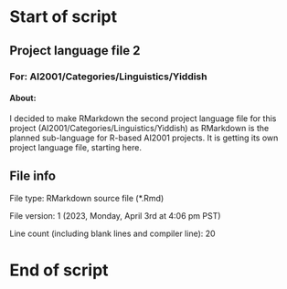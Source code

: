 # Start of script

## Project language file 2

### For: AI2001/Categories/Linguistics/Yiddish

#### About:

I decided to make RMarkdown the second project language file for this project (AI2001/Categories/Linguistics/Yiddish) as RMarkdown is the planned sub-language for R-based AI2001 projects. It is getting its own project language file, starting here.

## File info

File type: RMarkdown source file (*.Rmd)

File version: 1 (2023, Monday, April 3rd at 4:06 pm PST)

Line count (including blank lines and compiler line): 20

# End of script
